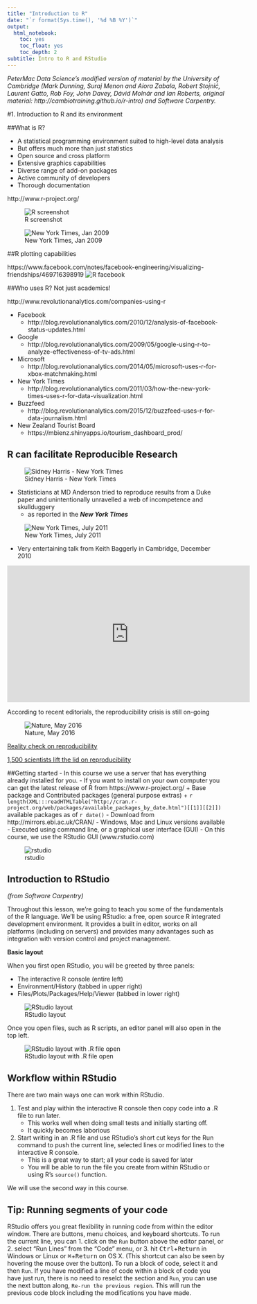 ```yaml
---
title: "Introduction to R"
date: "`r format(Sys.time(), '%d %B %Y')`"
output: 
  html_notebook:
    toc: yes
    toc_float: yes
    toc_depth: 2
subtitle: Intro to R and RStudio
---
```


*PeterMac Data Science's modified version of material by the University of Cambridge (Mark Dunning, Suraj Menon and Aiora Zabala, Robert Stojnić,
  Laurent Gatto, Rob Foy, John Davey, Dávid Molnár and Ian Roberts, original material: http://cambiotraining.github.io/r-intro) and Software Carpentry.*

#1. Introduction to R and its environment

##What is R?

* A statistical programming environment suited to high-level data analysis
* But offers much more than just statistics
* Open source and cross platform
* Extensive graphics capabilities
* Diverse range of add-on packages
* Active community of developers
* Thorough documentation


http://www.r-project.org/

![R screenshot](images/R-project.png)

![New York Times, Jan 2009](images/NYTimes_R_Article.png)


##R plotting capabilities

https://www.facebook.com/notes/facebook-engineering/visualizing-friendships/469716398919
![R facebook](images/facebook-network.png)

##Who uses R? Not just academics!

http://www.revolutionanalytics.com/companies-using-r

- Facebook
    + http://blog.revolutionanalytics.com/2010/12/analysis-of-facebook-status-updates.html
- Google
    + http://blog.revolutionanalytics.com/2009/05/google-using-r-to-analyze-effectiveness-of-tv-ads.html
- Microsoft
    + http://blog.revolutionanalytics.com/2014/05/microsoft-uses-r-for-xbox-matchmaking.html
- New York Times
    + http://blog.revolutionanalytics.com/2011/03/how-the-new-york-times-uses-r-for-data-visualization.html
- Buzzfeed
    + http://blog.revolutionanalytics.com/2015/12/buzzfeed-uses-r-for-data-journalism.html
- New Zealand Tourist Board
    + https://mbienz.shinyapps.io/tourism_dashboard_prod/

    
## R can facilitate Reproducible Research

![Sidney Harris - New York Times](images/SidneyHarris_MiracleWeb.jpg)




- Statisticians at MD Anderson tried to reproduce results from a Duke paper and unintentionally unravelled a web of incompetence and skullduggery
    + as reported in the ***New York Times***
    
![New York Times, July 2011](images/rep-research-nyt.png)



- Very entertaining talk from Keith Baggerly in Cambridge, December 2010

<iframe width="560" height="315" src="https://www.youtube.com/embed/7gYIs7uYbMo" frameborder="0" allowfullscreen></iframe>

According to recent editorials, the reproducibility crisis is still on-going

![Nature, May 2016](images/rep-crisis.png)


[Reality check on reproducibility](http://www.nature.com/news/reality-check-on-reproducibility-1.19961)

[1,500 scientists lift the lid on reproducibility](http://www.nature.com/news/1-500-scientists-lift-the-lid-on-reproducibility-1.19970)


##Getting started
- In this course we use a server that has everything already installed for you.
- If you want to install on your own computer you can get the latest release of R from https://www.r-project.org/
    + Base package and Contributed packages (general purpose extras)
    + `r length(XML:::readHTMLTable("http://cran.r-project.org/web/packages/available_packages_by_date.html")[[1]][[2]])` available packages as of `r date()`
- Download from http://mirrors.ebi.ac.uk/CRAN/
- Windows, Mac and Linux versions available
- Executed using command line, or a graphical user interface (GUI)
- On this course, we use the RStudio GUI (www.rstudio.com)

![rstudio](http://www.rstudio.com/wp-content/uploads/2014/03/blue-125.png) 
    
## Introduction to RStudio

*(from Software Carpentry)*

Throughout this lesson, we're going to teach you some of the fundamentals of
the R language. We'll be using RStudio: a free, open source R integrated development
environment. It provides a built in editor, works on all platforms (including
on servers) and provides many advantages such as integration with version
control and project management.


**Basic layout**

When you first open RStudio, you will be greeted by three panels:

  * The interactive R console (entire left)
  * Environment/History (tabbed in upper right)
  * Files/Plots/Packages/Help/Viewer (tabbed in lower right)

![RStudio layout](images/01-rstudio.png)

Once you open files, such as R scripts, an editor panel will also open
in the top left.

![RStudio layout with .R file open](images/01-rstudio-script.png)


## Workflow within RStudio
There are two main ways one can work within RStudio.

1. Test and play within the interactive R console then copy code into
a .R file to run later.
   *  This works well when doing small tests and initially starting off.
   *  It quickly becomes laborious
2. Start writing in an .R file and use RStudio's short cut keys for the Run command
to push the current line, selected lines or modified lines to the
interactive R console.
   * This is a great way to start; all your code is saved for later
   * You will be able to run the file you create from within RStudio
   or using R's `source()`  function.
   
We will use the second way in this course.

## Tip: Running segments of your code

RStudio offers you great flexibility in running code from within the editor
window. There are buttons, menu choices, and keyboard shortcuts. To run the
current line, you can 
1. click on the `Run` button above the editor panel, or 
2. select "Run Lines" from the "Code" menu, or 
3. hit <kbd>Ctrl</kbd>+<kbd>Return</kbd> in Windows or Linux 
or <kbd>&#8984;</kbd>+<kbd>Return</kbd> on OS X.
(This shortcut can also be seen by hovering
the mouse over the button). To run a block of code, select it and then `Run`.
If you have modified a line of code within a block of code you have just run,
there is no need to reselct the section and `Run`, you can use the next button
along, `Re-run the previous region`. This will run the previous code block
including the modifications you have made.

